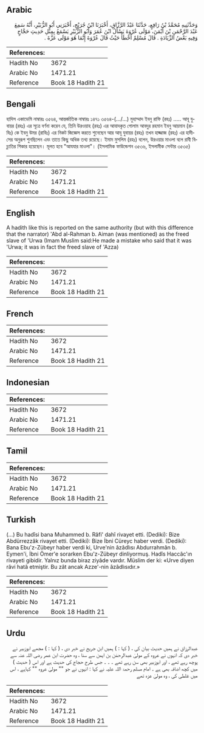 ## Arabic


<div dir="rtl" lang="ar" style={{fontSize:'larger',backgroundColor:'#f8f9fa',padding:20}}>
وَحَدَّثَنِيهِ مُحَمَّدُ بْنُ رَافِعٍ، حَدَّثَنَا عَبْدُ الرَّزَّاقِ، أَخْبَرَنَا ابْنُ جُرَيْجٍ، أَخْبَرَنِي أَبُو الزُّبَيْرِ، أَنَّهُ سَمِعَ عَبْدَ الرَّحْمَنِ بْنَ أَيْمَنَ، مَوْلَى عُرْوَةَ يَسْأَلُ ابْنَ عُمَرَ وَأَبُو الزُّبَيْرِ يَسْمَعُ بِمِثْلِ حَدِيثِ حَجَّاجٍ وَفِيهِ بَعْضُ الزِّيَادَةِ ‏.‏ قَالَ مُسْلِمٌ أَخْطَأَ حَيْثُ قَالَ عُرْوَةَ إِنَّمَا هُوَ مَوْلَى عَزَّةَ ‏.‏
</div>
<div style={{backgroundColor:'#f8f9fa',padding:20, marginBottom: 10}}><table> <thead> <tr> <th>References:</th> <th></th> </tr> </thead> <tbody><tr><td>Hadith No</td><td>3672</td></tr><tr><td>Arabic No</td><td>1471.21</td></tr><tr><td>Reference</td><td>Book 18 Hadith 21</td></tr></tbody></table></div>

## Bengali


<div dir="ltr" lang="bn" style={{fontSize:'larger',backgroundColor:'#f8f9fa',padding:20}}>
হাদিস একাডেমি নাম্বারঃ ৩৫৬৪, আন্তর্জাতিক নাম্বারঃ ১৪৭১ ৩৫৬৪-(.../...) মুহাম্মাদ ইবনু রাফি (রহঃ) ..... আবূ যুবায়র (রহঃ) এর সূত্রে বর্ণনা করেন যে, তিনি উরওয়াহ (রহঃ) এর আযাদকৃত গোলাম আবদুর রহমান ইবনু আয়মান (রাযিঃ) কে ইবনু উমর (রাযিঃ) এর নিকট জিজ্ঞেস করতে শুনেছেন আর আবূ যুবায়র (রহঃ) তখন হাজ্জাজ (রহঃ) এর হাদীসের অনুরূপ শুনছিলেন এবং তাতে কিছু অধিক তথ্য রয়েছে। ইমাম মুসলিম (রহঃ) বলেন, উরওয়ার মাওলা বলে রাবী বিচ্যুতির শিকার হয়েছেন। মূলত হবে "আযযার মাওলা"। (ইসলামিক ফাউন্ডেশন ৩৫৩৬, ইসলামীক সেন্টার ৩৫৩৫)
</div>
<div style={{backgroundColor:'#f8f9fa',padding:20, marginBottom: 10}}><table> <thead> <tr> <th>References:</th> <th></th> </tr> </thead> <tbody><tr><td>Hadith No</td><td>3672</td></tr><tr><td>Arabic No</td><td>1471.21</td></tr><tr><td>Reference</td><td>Book 18 Hadith 21</td></tr></tbody></table></div>

## English


<div dir="ltr" lang="en" style={{fontSize:'larger',backgroundColor:'#f8f9fa',padding:20}}>
A hadith like this is reported on the same authority (but with this difference that the narrator) 'Abd al-Rahman b. Aiman (was mentioned) as the freed slave of 'Urwa (Imam Muslim said:He made a mistake who said that it was 'Urwa; it was in fact the freed slave of 'Azza)
</div>
<div style={{backgroundColor:'#f8f9fa',padding:20, marginBottom: 10}}><table> <thead> <tr> <th>References:</th> <th></th> </tr> </thead> <tbody><tr><td>Hadith No</td><td>3672</td></tr><tr><td>Arabic No</td><td>1471.21</td></tr><tr><td>Reference</td><td>Book 18 Hadith 21</td></tr></tbody></table></div>

## French


<div dir="ltr" lang="fr" style={{fontSize:'larger',backgroundColor:'#f8f9fa',padding:20}}>

</div>
<div style={{backgroundColor:'#f8f9fa',padding:20, marginBottom: 10}}><table> <thead> <tr> <th>References:</th> <th></th> </tr> </thead> <tbody><tr><td>Hadith No</td><td>3672</td></tr><tr><td>Arabic No</td><td>1471.21</td></tr><tr><td>Reference</td><td>Book 18 Hadith 21</td></tr></tbody></table></div>

## Indonesian


<div dir="ltr" lang="id" style={{fontSize:'larger',backgroundColor:'#f8f9fa',padding:20}}>

</div>
<div style={{backgroundColor:'#f8f9fa',padding:20, marginBottom: 10}}><table> <thead> <tr> <th>References:</th> <th></th> </tr> </thead> <tbody><tr><td>Hadith No</td><td>3672</td></tr><tr><td>Arabic No</td><td>1471.21</td></tr><tr><td>Reference</td><td>Book 18 Hadith 21</td></tr></tbody></table></div>

## Tamil


<div dir="ltr" lang="ta" style={{fontSize:'larger',backgroundColor:'#f8f9fa',padding:20}}>

</div>
<div style={{backgroundColor:'#f8f9fa',padding:20, marginBottom: 10}}><table> <thead> <tr> <th>References:</th> <th></th> </tr> </thead> <tbody><tr><td>Hadith No</td><td>3672</td></tr><tr><td>Arabic No</td><td>1471.21</td></tr><tr><td>Reference</td><td>Book 18 Hadith 21</td></tr></tbody></table></div>

## Turkish


<div dir="ltr" lang="tr" style={{fontSize:'larger',backgroundColor:'#f8f9fa',padding:20}}>
(…) Bu hadîsi bana Muhammed b. Râfi' dahî rivayet etti. (Dediki): Bize Abdürrezzâk rivayet etti. (Dediki): Bize İbni Cüreyc haber verdi. (Dediki): Bana Ebu'z-Zübeyr haber verdi ki, Urve'nin âzâdlısı Abdurrahmân b. Eymen'i, İbni Ömer'e sorarken Ebu'z-Zübeyr dinliyormuş. Hadîs Haccâc'ın rivayeti gibidir. Yalnız bunda biraz ziyâde vardır. Müslim der ki: «Urve diyen râvi hatâ etmiştir. Bu zât ancak Azze'-nin âzâdlısıdır.»
</div>
<div style={{backgroundColor:'#f8f9fa',padding:20, marginBottom: 10}}><table> <thead> <tr> <th>References:</th> <th></th> </tr> </thead> <tbody><tr><td>Hadith No</td><td>3672</td></tr><tr><td>Arabic No</td><td>1471.21</td></tr><tr><td>Reference</td><td>Book 18 Hadith 21</td></tr></tbody></table></div>

## Urdu


<div dir="rtl" lang="ur" style={{fontSize:'larger',backgroundColor:'#f8f9fa',padding:20}}>
عبدالرزاق نے ہمیں حدیث بیان کی ، ( کہا : ) ہمیں ابن جریج نے خبر دی ، ( کہا : ) مجھے ابوزبیر نے خبر دی کہ انہوں نے عروہ کے مولیٰ عبدالرحمٰن بن ایمن سے سنا ، وہ حضرت ابن عمر رضی اللہ عنہ سے پوچھ رہے تھے ، اور ابوزبیر بھی سن رہے تھے ۔ ۔ ۔ جس طرح حجاج کی حدیث ہے اور اس ( حدیث ) میں کچھ اضافہ بھی ہے ۔ امام مسلم رحمۃ اللہ علیہ نے کہا : انہوں نے جو "" مولیٰ عروہ "" کہاہے ، اس میں غلطی کی ، وہ مولیٰ عزہ تھے
</div>
<div style={{backgroundColor:'#f8f9fa',padding:20, marginBottom: 10}}><table> <thead> <tr> <th>References:</th> <th></th> </tr> </thead> <tbody><tr><td>Hadith No</td><td>3672</td></tr><tr><td>Arabic No</td><td>1471.21</td></tr><tr><td>Reference</td><td>Book 18 Hadith 21</td></tr></tbody></table></div>